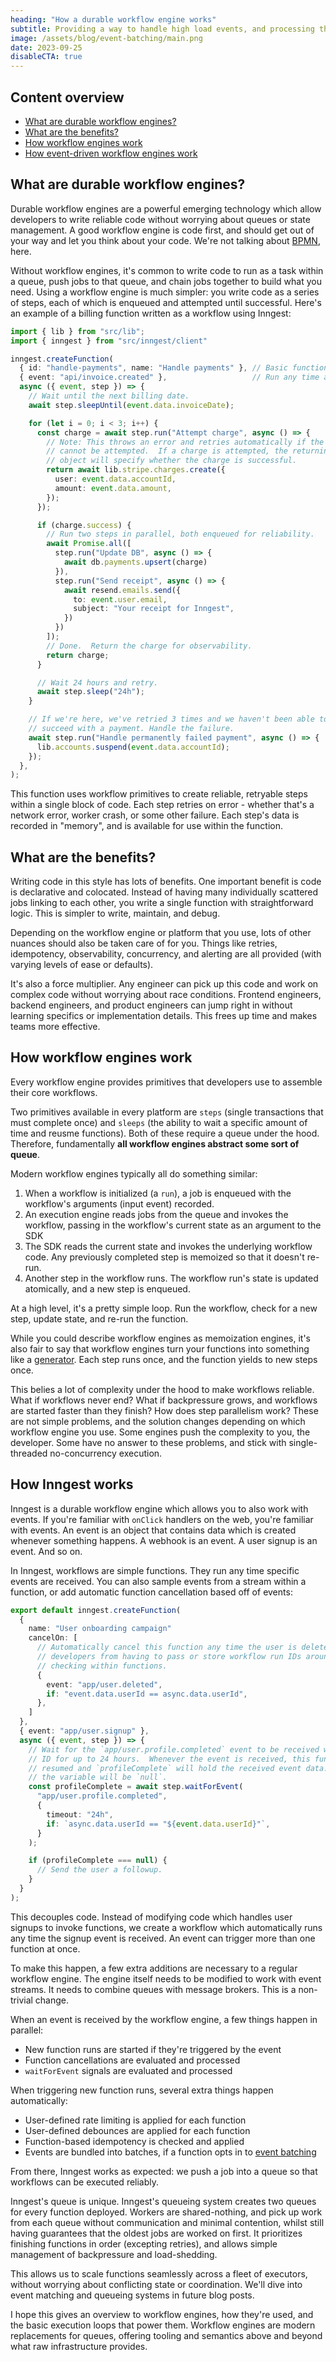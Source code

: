 ```yaml
---
heading: "How a durable workflow engine works"
subtitle: Providing a way to handle high load events, and processing them in bulk
image: /assets/blog/event-batching/main.png
date: 2023-09-25
disableCTA: true
---
```


## Content overview

- [What are durable workflow engines?](#what-are-durable-workflow-engines)
- [What are the benefits?](#what-are-the-benefits)
- [How workflow engines work](#how-workflow-engines-work)
- [How event-driven workflow engines work](#how-inngest-works)

## What are durable workflow engines?

Durable workflow engines are a powerful emerging technology which allow developers to write
reliable code without worrying about queues or state management.  A good workflow engine is code
first, and should get out of your way and let you think about your code.  We're not talking about
[BPMN](https://en.wikipedia.org/wiki/Business_Process_Model_and_Notation), here.

Without workflow engines, it's common to write code to run as a task within a queue,
push jobs to that queue, and chain jobs together to build what you need.  Using a workflow engine is
much simpler:  you write code as a series of steps, each of which is enqueued and attempted until
successful. Here's an example of a billing function written as a workflow using Inngest:

```typescript
import { lib } from "src/lib";
import { inngest } from "src/inngest/client"

inngest.createFunction(
  { id: "handle-payments", name: "Handle payments" }, // Basic function name and configuration
  { event: "api/invoice.created" },                   // Run any time a new invoice is created.
  async ({ event, step }) => {
    // Wait until the next billing date.
    await step.sleepUntil(event.data.invoiceDate);

    for (let i = 0; i < 3; i++) {
      const charge = await step.run("Attempt charge", async () => {
        // Note: This throws an error and retries automatically if the charge
        // cannot be attempted.  If a charge is attempted, the returning
        // object will specify whether the charge is successful.
        return await lib.stripe.charges.create({
          user: event.data.accountId,
          amount: event.data.amount,
        });
      });

      if (charge.success) {
        // Run two steps in parallel, both enqueued for reliability.
        await Promise.all([
          step.run("Update DB", async () => {
            await db.payments.upsert(charge)
          }),
          step.run("Send receipt", async () => {
            await resend.emails.send({
              to: event.user.email,
              subject: "Your receipt for Inngest",
            })
          })
        ]);
        // Done.  Return the charge for observability.
        return charge;
      }

      // Wait 24 hours and retry.
      await step.sleep("24h");
    }

    // If we're here, we've retried 3 times and we haven't been able to
    // succeed with a payment. Handle the failure.
    await step.run("Handle permanently failed payment", async () => {
      lib.accounts.suspend(event.data.accountId);
    });
  },
);
```

This function uses workflow primitives to create reliable, retryable steps within a single block
of code.  Each step retries on error - whether that's a network error, worker crash, or some other
failure.  Each step's data is recorded in "memory", and is available for use within the function.

## What are the benefits?

Writing code in this style has lots of benefits.  One important benefit is code is declarative and
colocated.  Instead of having many individually scattered jobs linking to each other, you write a
single function with straightforward logic.  This is simpler to write, maintain, and debug.

Depending on the workflow engine or platform that you use, lots of other nuances should also be
taken care of for you.  Things like retries, idempotency, observability, concurrency, and alerting
are all provided (with varying levels of ease or defaults).

It's also a force multiplier.  Any engineer can pick up this code and work on complex code without
worrying about race conditions.  Frontend engineers, backend engineers, and product engineers can
jump right in without learning specifics or implementation details.  This frees up time and makes
teams more effective.

## How workflow engines work

Every workflow engine provides primitives that developers use to assemble their core workflows.

Two primitives available in every platform are `steps` (single transactions that must complete once)
and `sleeps` (the ability to wait a specific amount of time and reusme functions). Both of these
require a queue under the hood.  Therefore, fundamentally **all workflow engines abstract some sort
of queue**.

Modern workflow engines typically all do something similar:

1. When a workflow is initialized (a `run`), a job is enqueued with the workflow's arguments (input event) recorded.
2. An execution engine reads jobs from the queue and invokes the workflow, passing in the workflow's current state as an argument to the SDK
3. The SDK reads the current state and invokes the underlying workflow code.  Any previously completed step is memoized so that it doesn't re-run.
4. Another step in the workflow runs.  The workflow run's state is updated atomically, and a new step is enqueued.

At a high level, it's a pretty simple loop.  Run the workflow, check for a new step, update state,
and re-run the function.  

While you could describe workflow engines as memoization engines, it's also fair to say that
workflow engines turn your functions into something like a [generator](https://developer.mozilla.org/en-US/docs/Web/JavaScript/Reference/Global_Objects/Generator).
Each step runs once, and the function yields to new steps once.

This belies a lot of complexity under the hood to make workflows reliable. What if workflows never end?
What if backpressure grows, and workflows are started faster than they finish?  How does step
parallelism work?  These are not simple problems, and the solution changes depending on which
workflow engine you use.  Some engines push the complexity to you, the developer.  Some have no
answer to these problems, and stick with single-threaded no-concurrency execution.

## How Inngest works

Inngest is a durable workflow engine which allows you to also work with events.  If you're familiar
with `onClick` handlers on the web, you're familiar with events.  An event is an object that contains
data which is created whenever something happens. A webhook is an event.  A user signup is an event.
And so on.

In Inngest, workflows are simple functions.  They run any time specific events are received.  You
can also sample events from a stream within a function, or add automatic function cancellation based
off of events:

```typescript
export default inngest.createFunction(
  {
    name: "User onboarding campaign"
    cancelOn: [
      // Automatically cancel this function any time the user is deleted.  This prevents
      // developers from having to pass or store workflow run IDs around, or handle state
      // checking within functions.
      {
        event: "app/user.deleted",
        if: "event.data.userId == async.data.userId",
      },
    ]
  },
  { event: "app/user.signup" },
  async ({ event, step }) => {
    // Wait for the `app/user.profile.completed` event to be received with the same user
    // ID for up to 24 hours.  Whenever the event is received, this function will be
    // resumed and `profileComplete` will hold the received event data.  If this times out
    // the variable will be `null`.
    const profileComplete = await step.waitForEvent(
      "app/user.profile.completed",
      {
        timeout: "24h",
        if: `async.data.userId == "${event.data.userId}"`,
      }
    );

    if (profileComplete === null) {
      // Send the user a followup.
    }
  }
);
```

This decouples code.  Instead of modifying code which handles user signups to invoke functions,
we create a workflow which automatically runs any time the signup event is received.  An event can
trigger more than one function at once.

To make this happen, a few extra additions are necessary to a regular workflow engine.  The engine
itself needs to be modified to work with event streams.  It needs to combine queues with message
brokers.  This is a non-trivial change.

When an event is received by the workflow engine, a few things happen in parallel:

- New function runs are started if they're triggered by the event
- Function cancellations are evaluated and processed
- `waitForEvent` signals are evaluated and processed

When triggering new function runs, several extra things happen automatically:

- User-defined rate limiting is applied for each function
- User-defined debounces are applied for each function
- Function-based idempotency is checked and applied
- Events are bundled into batches, if a function opts in to [event batching](https://www.inngest.com/docs/guides/batching)

From there, Inngest works as expected:  we push a job into a queue so that workflows can be executed
reliably.

Inngest's queue is unique.  Inngest's queueing system creates two queues for every function deployed.
Workers are shared-nothing, and pick up work from each queue without communication and minimal contention,
whilst still having guarantees that the oldest jobs are worked on first.  It prioritizes finishing
functions in order (excepting retries), and allows simple management of backpressure and load-shedding.

This allows us to scale functions seamlessly across a fleet of executors, without worrying about
conflicting state or coordination.  We'll dive into event matching and queueing systems in future
blog posts.

I hope this gives an overview to workflow engines, how they're used, and the basic execution loops
that power them.  Workflow engines are modern replacements for queues, offering tooling and semantics
above and beyond what raw infrastructure provides.
